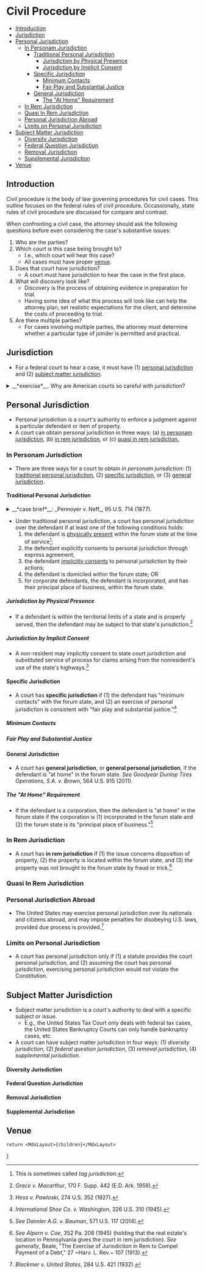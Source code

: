 

# Civil Procedure

<TOC>

- [Introduction](#introduction)
- [Jurisdiction](#jurisdiction)
- [Personal Jurisdiction](#personal-jurisdiction)
  - [In Personam Jurisdiction](#in-personam-jurisdiction)
    - [Traditional Personal Jurisdiction](#traditional-personal-jurisdiction)
      - [Jurisdiction by Physical Presence](#jurisdiction-by-physical-presence)
      - [Jurisdiction by Implicit Consent](#jurisdiction-by-implicit-consent)
    - [Specific Jurisdiction](#specific-jurisdiction)
      - [Minimum Contacts](#minimum-contacts)
      - [Fair Play and Substantial Justice](#fair-play-and-substantial-justice)
    - [General Jurisdiction](#general-jurisdiction)
      - [The "At Home" Requirement](#the-at-home-requirement)
  - [In Rem Jurisdiction](#in-rem-jurisdiction)
  - [Quasi In Rem Jurisdiction](#quasi-in-rem-jurisdiction)
  - [Personal Jurisdiction Abroad](#personal-jurisdiction-abroad)
  - [Limits on Personal Jurisdiction](#limits-on-personal-jurisdiction)
- [Subject Matter Jurisdiction](#subject-matter-jurisdiction)
    - [Diversity Jurisdiction](#diversity-jurisdiction)
    - [Federal Question Jurisdiction](#federal-question-jurisdiction)
    - [Removal Jurisdiction](#removal-jurisdiction)
    - [Supplemental Jurisdiction](#supplemental-jurisdiction)
- [Venue](#venue)


</TOC>

## Introduction
Civil procedure is the body of law governing procedures for civil cases. This outline focuses on the federal rules of civil procedure. Occassionally, state rules of civil procedure are discussed for compare and contrast.

When confronting a civil case, the attorney should ask the following questions before even considering the case's substantive issues:

1. Who are the parties?
2. Which court is this case being brought to?
    - I.e., which court will hear this case?   
    - All cases must have proper [venue](#venue).  
3. Does that court have jurisdiction?
    - A court must have jurisdiction to hear the case in the first place.
4. What will discovery look like?
    - Discovery is the process of obtaining evidence in preparation for trial.   
    - Having some idea of what this process will look like can help the attorney plan, set realistic expectations for the client, and determine the costs of proceeding to trial. 
5. Are there multiple parties?
    - For cases involving multiple parties, the attorney must determine whether a particular type of joinder is permitted and practical.   

## Jurisdiction
- For a federal court to hear a case, it must have (1) [personal jurisdiction](#personal-jurisdiction) and (2) [subject matter jurisdiction](#subject-matter-jurisdiction).


<details>
<summary> __*exercise*__. Why are American courts so careful with jurisdiction?</summary>

There are a few reasons: 

1. __We highly value state sovereignty, while recognizing the need for central government.__ Limiting federal jurisdiction ensures state courts continue handling local disputes and the majority of cases (the federal courts simply do not have the resources to handle every case in the country). At the same time, we reserve certain issues specifically for the federal courts as a matter of pragmatism, efficiency, or adherence to the Constitution.   
2. __We want litigation to be convenient for the parties involved.__ If an accident occurs in New Jersey, and the parties are all from New Jersey, it only makes sense to have litigation in New Jersey, rather than, say, New York.   
3. __Citizens or residents of a state expect the state's protection when conducting business within that state, and in our view, if one receives such protections, they—in return—owe an obligation to appear in that state's courts.__ This is self-explanatory—if you expect the Cook County sheriff to protect and enforce your rights against others, then, at the very least, you should also expect to appear in an Illinois court.  

</details>

## Personal Jurisdiction
- Personal jurisdiction is a court's authority to enforce a judgment against a particular defendant or item of property.
- A court can obtain personal jurisdiction in three ways: (a) [in personam jurisdiction](#in-personam-jurisdiction), (b) [in rem jurisdiction](#in-rem-jurisdiction), or (c) [quasi in rem jurisdiction.](#quasi-in-rem-jurisdiction) 

### In Personam Jurisdiction
- There are three ways for a court to obtain _in personam jurisdiction_: (1) [traditional personal jurisdiction](#traditional-personal-jurisdiction), (2) [specific jurisdiction](#specific-jurisdiction), or (3) [general jurisdiction](#general-jurisdiction).

#### Traditional Personal Jurisdiction
<details>
<summary>__*case brief*__: _Pennoyer v. Neff_, 95 U.S. 714 (1877).</summary>

- __*facts*__
  - Plaintiff Neff hired Mitchell for legal services.
  - Neff failed to pay Mitchell, so Mitchell sued in Oregon state court. 
  - Neff, however, was not a resident of Oregon. 
  - Instead of personally serving Neff notice, Mitchell published a notice of the summons in a local newspaper. 
  - After Neff failed to appear, the Oregon state court entered a default judgment against Neff.
  - Shortly after, Neff obtained title to a tract of land in Oregon.
  - Learning this, Mitchell had the sheriff seize the land for sale, so as to satisfy the judgment.
  - Mitchell bought the land at the sale and assigned it to Pennoyer.
  - Filing in federal court (the United States Circuit Court for the District of Oregon), Neff sued Pennoyer to recover the property.
  - The federal court found the Oregon state court's judgment invalid because of ineffective service.  
- __*issue*__
  - If a party has no connection with a state other than ownership of property within that state, can the party still be subject to that state's jurisdiction? 
- __*analysis*__
  - No.

</details>

- Under traditional personal jurisdiction, a court has personal jurisdiction over the defendant if at least one of the following conditions holds:
  1. the defendant is [physically present](#jurisdiction-by-physical-presence) within the forum state at the time of service[^tag_jdx]; 
  2. the defendant explicitly consents to personal jurisdiction through express agreement;
  3. the defendant [implicitly consents](#jurisdiction-by-implicit-consent) to personal jurisdiction by their actions;
  4. the defendant is domiciled within the forum state; OR
  5. for corporate defendants, the defendant is incorporated, and has their principal place of business, within the forum state.  

[^tag_jdx]: This is sometimes called _tag jurisdiction_. 

##### Jurisdiction by Physical Presence
- If a defendant is within the territorial limits of a state and is properly served, then the defendant may be subject to that state's jurisdiction.[^grace_v_macarthur] 

[^grace_v_macarthur]: _Grace v. Macarthur_, 170 F. Supp. 442 (E.D. Ark. 1959).

##### Jurisdiction by Implicit Consent
- A non-resident may implicitly consent to state court jurisdiction and substituted service of process for claims arising from the nonresident's use of the state's highways.[^pawloski]

[^pawloski]: _Hess v. Pawloski_, 274 U.S. 352 (1927).

#### Specific Jurisdiction 
- A court has __specific jurisdiction__ if (1) the defendant has "minimum contacts" with the forum state, and (2) an exercise of personal jurisdiction is consistent with "fair play and substantial justice."[^international_shoe]  
[^international_shoe]: _International Shoe Co. v. Washington_, 326 U.S. 310 (1945).

##### Minimum Contacts

##### Fair Play and Substantial Justice

#### General Jurisdiction
- A court has __general jurisdiction__, or __general personal jurisdiction__, if the defendant is "at home" in the forum state. _See_ _Goodyear Dunlop Tires Operations, S.A. v. Brown_, 564 U.S. 915 (2011).

##### The "At Home" Requirement
- If the defendant is a corporation, then the defendant is "at home" in the forum state if the corporation is (1) incorporated in the forum state and (2) the forum state is its "principal place of business."[^daimler-at-home]   

[^daimler-at-home]: _See_ _Daimler A.G. v. Bauman_, 571 U.S. 117 (2014).

### In Rem Jurisdiction
- A court has __in rem jurisdiction__ if (1) the issue concerns disposition of property, (2) the property is located within the forum state, and (3) the property was not brought to the forum state by fraud or trick.[^in_rem1]

[^in_rem1]: _See_ _Alpern v. Coe_, 352 Pa. 208 (1945) (holding that the real estate's location in Pennsylvania gives the court in rem jurisdiction). _See generally_, Beale, "The Exercise of Jurisdiction in Rem to Compel Payment of a Debt," 27 ~Harv. L. Rev.~ 107 (1913).

### Quasi In Rem Jurisdiction

### Personal Jurisdiction Abroad
- The United States may exercise personal jurisdiction over its nationals and citizens abroad, and may impose penalties for disobeying U.S. laws, provided due process is provided.[^blackmer]

[^blackmer]: _Blackmer v. United States_, 284 U.S. 421 (1932).

### Limits on Personal Jurisdiction
- A court has personal jurisdiction only if (1) a statute provides the court personal jurisdiction, and (2) assuming the court has personal jurisdiction, exercising personal jurisdiction would not violate the Constitution. 

## Subject Matter Jurisdiction
- Subject matter jurisdiction is a court's authority to deal with a specific subject or issue.
  - E.g., the United States Tax Court only deals with federal tax cases, the United States Bankruptcy Courts can only handle bankruptcy cases, etc.  
- A court can have subject matter jurisdiction in four ways: (1) _diversity jurisdiction_, (2) _federal question jurisdiction_, (3) _removal jurisdiction_, (4) _supplemental jurisdiction_.

#### Diversity Jurisdiction 
#### Federal Question Jurisdiction 
#### Removal Jurisdiction
#### Supplemental Jurisdiction
## Venue




    return <MdxLayout>{children}</MdxLayout>

}